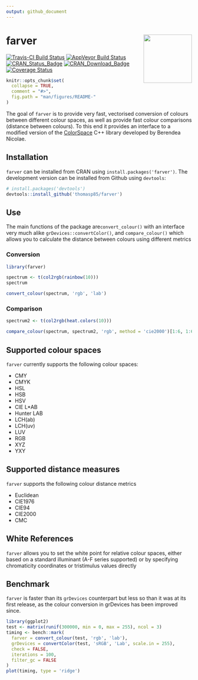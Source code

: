 ```yaml
---
output: github_document
---
```


<!-- README.md is generated from README.Rmd. Please edit that file -->

# farver <a href='https://farver.data-imaginist.com'><img src='man/figures/logo.png' align="right" height="131.5" /></a>

[![Travis-CI Build Status](https://travis-ci.org/thomasp85/farver.svg?branch=master)](https://travis-ci.org/thomasp85/farver)
[![AppVeyor Build Status](https://ci.appveyor.com/api/projects/status/github/thomasp85/farver?branch=master&svg=true)](https://ci.appveyor.com/project/thomasp85/farver)
[![CRAN_Status_Badge](http://www.r-pkg.org/badges/version-ago/farver)](http://cran.r-project.org/package=farver)
[![CRAN_Download_Badge](http://cranlogs.r-pkg.org/badges/farver)](http://cran.r-project.org/package=farver)
[![Coverage Status](https://img.shields.io/codecov/c/github/thomasp85/farver/master.svg)](https://codecov.io/github/thomasp85/farver?branch=master)

```r
knitr::opts_chunk$set(
  collapse = TRUE,
  comment = "#>",
  fig.path = "man/figures/README-"
)
```

The goal of `farver` is to provide very fast, vectorised conversion of colours
between different colour spaces, as well as provide fast colour comparisons 
(distance between colours). To this end it provides an interface to a modified 
version of the [ColorSpace](https://github.com/berendeanicolae/ColorSpace) C++ 
library developed by Berendea Nicolae.

## Installation
`farver` can be installed from CRAN using `install.packages('farver')`. The 
development version can be installed from Github using `devtools`:

```r
# install.packages('devtools')
devtools::install_github('thomasp85/farver')
```

## Use
The main functions of the package are`convert_colour()` with an interface very
much alike `grDevices::convertColor()`, and `compare_colour()` which allows you
to calculate the distance between colours using different metrics

### Conversion

```r
library(farver)

spectrum <- t(col2rgb(rainbow(10)))
spectrum

convert_colour(spectrum, 'rgb', 'lab')
```

### Comparison

```r
spectrum2 <- t(col2rgb(heat.colors(10)))

compare_colour(spectrum, spectrum2, 'rgb', method = 'cie2000')[1:6, 1:6]
```

## Supported colour spaces
`farver` currently supports the following colour spaces:

- CMY
- CMYK
- HSL
- HSB
- HSV
- CIE L*AB
- Hunter LAB
- LCH(ab)
- LCH(uv)
- LUV
- RGB
- XYZ
- YXY

## Supported distance measures
`farver` supports the following colour distance metrics

- Euclidean
- CIE1976
- CIE94
- CIE2000
- CMC

## White References
`farver` allows you to set the white point for relative colour spaces, either
based on a standard illuminant (A-F series supported) or by specifying 
chromaticity coordinates or tristimulus values directly

## Benchmark
`farver` is faster than its `grDevices` counterpart but less so than it was at 
its first release, as the colour conversion in grDevices has been improved 
since.

```r
library(ggplot2)
test <- matrix(runif(300000, min = 0, max = 255), ncol = 3)
timing <- bench::mark(
  farver = convert_colour(test, 'rgb', 'lab'),
  grDevices = convertColor(test, 'sRGB', 'Lab', scale.in = 255), 
  check = FALSE,
  iterations = 100,
  filter_gc = FALSE
)
plot(timing, type = 'ridge')
```

